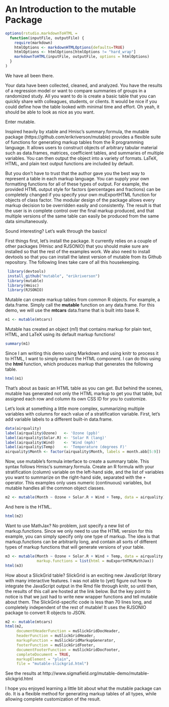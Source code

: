An Introduction to the **mutable** Package
========================================================

```r
options(rstudio.markdownToHTML = 
  function(inputFile, outputFile) {      
    require(markdown)
    htmlOptions <- markdownHTMLOptions(defaults=TRUE)
    htmlOptions <- htmlOptions[htmlOptions != "hard_wrap"]
    markdownToHTML(inputFile, outputFile, options = htmlOptions) 
  }
) 
```


We have all been there. 

Your data have been collected, cleaned, and analyzed.  You have the results of a regression model or want to compare summaries of groups in a randomized study. All you want to do is create a basic table that you can quickly share with colleagues, students, or clients. It would be nice if you could define how the table looked with minimal time and effort. Oh yeah, it should be able to look as nice as you want.

Enter mutable. 

Inspired heavily by xtable and Hmisc's summary.formula, the mutable package (https://github.com/erikriverson/mutable) provides a flexible suite of functions for generating markup tables from the R programming language. It allows users to construct objects of arbitrary tabular material such as data.frames, matrices, coefficient tables, and summaries of multiple variables. You can then output the object into a variety of formats. LaTeX, HTML, and plain text output functions are included by default.

But you don't have to trust that the author gave you the best way to represent a table in each markup language. You can supply your own formatting functions for all of these types of output. For example, the provided HTML output style for factors (percentages and fractions) can be completely changed if you specify your own muExportHTML function for objects of class factor. The modular design of the package allows every markup  decision to be overridden easily and consistently. The result is that the user is in complete control over the final markup produced, and that multiple versions of the same table can easily be produced from the same data simultaneously.

Sound interesting? Let's walk through the basics! 

First things first, let's install the package. It currently relies on a couple of other packages (Hmisc and RJSONIO) that you should make sure are installed so that the rest of the examples work. We also need to install devtools so that you can install the latest version of mutable from its Github repository. The following lines take care of all this housekeeping. 

```r
 library(devtools)
 install_github("mutable", "erikriverson")
 library(mutable)
 library(Hmisc)
 library(RJSONIO)
```

Mutable can create markup tables from common R objects. For example, a data.frame. Simply call the **mutable** function on any data.frame. For this demo, we will use the **mtcars** data.frame that is built into base R. 

```r
m1 <- mutable(mtcars)
```

Mutable has created an object (m1) that contains markup for plain text, HTML, and LaTeX using its default markup functions! 


```r
summary(m1)
```

Since I am writing this demo using Markdown and using knitr to process it to HTML, I want to simply extract the HTML component. I can do this using the **html** function, which produces markup that generates the following table. 

```r
html(m1)
```

That's about as basic an HTML table as you can get. But behind the scenes, mutable has generated not only the HTML markup to get you that table, but assigned each row and column its own CSS ID  for you to customize. 

Let's look at something a little more complex, summarizing multiple variables with columns for each  value of a stratification variable. First, let's add variable labels to a different built-in data.frame.

```r
data(airquality)
label(airquality$Ozone)   <- 'Ozone (ppb)'
label(airquality$Solar.R) <- 'Solar R (lang)'
label(airquality$Wind)    <- 'Wind (mph)'
label(airquality$Temp)    <- 'Temperature (degrees F)'
airquality$Month <- factor(airquality$Month, labels = month.abb[5:9])
```
Now, use mutable's formula interface to create a summary table. This syntax follows Hmisc's summary.formula.  Create an R formula with your stratification (column) variable on the left-hand side, and the list of variables you want to summarize on the right-hand side, separated with the `+` operator.  This examples only uses numeric (continuous) variables, but mutable handles all the common object classes. 

```r
m2 <- mutable(Month ~ Ozone + Solar.R + Wind + Temp, data = airquality)
```

And here is the HTML. 

```r
html(m2) 
``` 

Want to use MathJax?  No problem, just specify a new list of markup.functions.  Since we only need to use the HTML version for this example, you can simply specify only one type of markup. The idea is that markup.functions can be arbitrarily long, and contain all sorts of different types of markup functions that will generate versions of your table. 

```r
m3 <- mutable(Month ~ Ozone + Solar.R + Wind + Temp, data = airquality,
              markup.functions = list(html = muExportHTMLMathJax))
html(m3)
```

How about a SlickGrid table? SlickGrid is an exciting new JavaScript library with many interactive features. I was not able to (yet) figure out how to integrate the JavaScript output in the Rmd file through knitr, so until then, the results of this call are hosted at the link below. But the key point to notice is that we just had to write new wrapper functions and tell mutable about them. The SlickGrid-specific code is less than 70 lines long, and completely independent of the rest of mutable! It uses the RJSONIO package to convert R objects to JSON. 

```r

m2 <- mutable(mtcars)
html(m2,
     documentHeaderFunction = muSlickGridDocHeader,
     headerFunction = muSlickGridHeader,
     markupFunction = muSlickGridMarkupGenerator,
     footerFunction = muSlickGridFooter,
     documentFooterFunction = muSlickGridDocFooter,
     completeDocument = TRUE,
     markupElement = "plain",
     file = "mutable-slickgrid.html")

```

See the results at 
http://www.sigmafield.org/mutable-demo/mutable-slickgrid.html


I hope you enjoyed learning a little bit about what the mutable package can do. It is a flexible method for generating markup tables of all types, while allowing complete customization of the result.